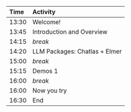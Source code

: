 | Time  | Activity                      |
| :---- | :---------------------------- |
| 13:30 | Welcome!                      |
| 13:45 | Introduction and Overview     |
| 14:15 | *break*                       |
| 14:20 | LLM Packages: Chatlas + Elmer |
| 15:00 | *break*                       |
| 15:15 | Demos 1                       |
| 16:00 | *break*                       |
| 16:00 | Now you try                   |
| 16:30 | End                           |
